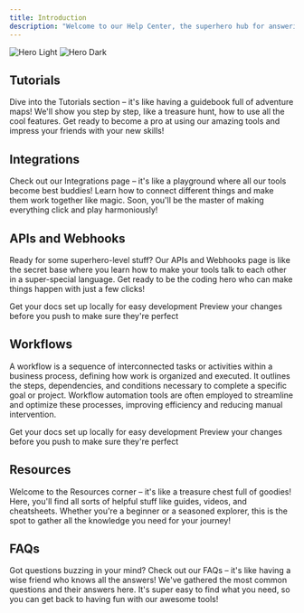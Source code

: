 ```yaml
---
title: Introduction
description: "Welcome to our Help Center, the superhero hub for answering all your questions! Imagine it's like a magical library where all the answers to your wonders are waiting. Whether you're a tech whiz or just getting started, our Help Center is here to make sure you find exactly what you need, like a superhero sidekick ready to save the day!"
---
```


<img
  className="block dark:hidden"
  src="/images/hero-light.svg"
  alt="Hero Light"
/>
<img
  className="hidden dark:block"
  src="/images/hero-dark.svg"
  alt="Hero Dark"
/>

## Tutorials

Dive into the Tutorials section – it's like having a guidebook full of adventure maps! We'll show you step by step, like a treasure hunt, how to use all the cool features. Get ready to become a pro at using our amazing tools and impress your friends with your new skills!

<CardGroup cols={3}>
  <Card
    title="How to create a company?"
    icon="book-open"
    href="https://mintlify.com/docs/quickstart"
  >
  </Card>
  <Card
    title="How to edit your company information?"
    icon="book-open"
    href="https://mintlify.com/docs/development"
  >
  </Card>
  <Card
    title="How to delete your company?"
    icon="book-open"
    href="https://mintlify.com/docs/development"
  >
  </Card>
</CardGroup>

## Integrations

Check out our Integrations page – it's like a playground where all our tools become best buddies! Learn how to connect different things and make them work together like magic. Soon, you'll be the master of making everything click and play harmoniously!

<CardGroup cols={3}>
  <Card
    title="What is an Integration"
    icon="vector-square"
    href="https://mintlify.com/docs/quickstart"
  >
  </Card>
  <Card
    title="Slack"
    icon="slack"
    href="https://mintlify.com/docs/development"
  >
  </Card>
  <Card
    title="Discord"
    icon="discord"
    href="https://mintlify.com/docs/development"
  >
  </Card>
</CardGroup>

## APIs and Webhooks

Ready for some superhero-level stuff? Our APIs and Webhooks page is like the secret base where you learn how to make your tools talk to each other in a super-special language. Get ready to be the coding hero who can make things happen with just a few clicks!

<CardGroup cols={2}>
  <Card
    title="API Token"
    icon="key"
    href="https://mintlify.com/docs/quickstart"
  >
    Get your docs set up locally for easy development
  </Card>
  <Card
    title="Authentication"
    icon="lock"
    href="https://mintlify.com/docs/development"
  >
    Preview your changes before you push to make sure they're perfect
  </Card>
</CardGroup>

## Workflows

A workflow is a sequence of interconnected tasks or activities within a business process, defining how work is organized and executed. It outlines the steps, dependencies, and conditions necessary to complete a specific goal or project. Workflow automation tools are often employed to streamline and optimize these processes, improving efficiency and reducing manual intervention.

<CardGroup cols={2}>
  <Card
    title="Triggers"
    icon="play"
    href="https://mintlify.com/docs/quickstart"
  >
    Get your docs set up locally for easy development
  </Card>
  <Card
    title="Modules"
    icon="box-open"
    href="https://mintlify.com/docs/development"
  >
    Preview your changes before you push to make sure they're perfect
  </Card>
</CardGroup>

## Resources

Welcome to the Resources corner – it's like a treasure chest full of goodies! Here, you'll find all sorts of helpful stuff like guides, videos, and cheatsheets. Whether you're a beginner or a seasoned explorer, this is the spot to gather all the knowledge you need for your journey!

## FAQs

Got questions buzzing in your mind? Check out our FAQs – it's like having a wise friend who knows all the answers! We've gathered the most common questions and their answers here. It's super easy to find what you need, so you can get back to having fun with our awesome tools!
